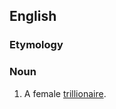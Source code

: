 ==English==

===Etymology===
{{suffix|trillionaire|ess|lang=en}}

===Noun===
{{en-noun|trillionairesses}}

# {{lb|en|rare}} A female [[trillionaire]].